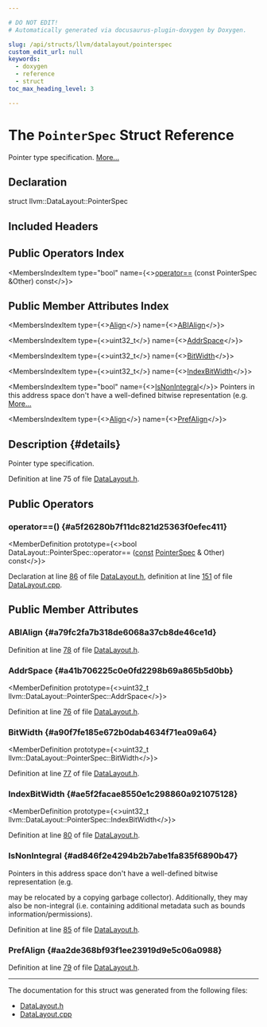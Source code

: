 ```yaml
---

# DO NOT EDIT!
# Automatically generated via docusaurus-plugin-doxygen by Doxygen.

slug: /api/structs/llvm/datalayout/pointerspec
custom_edit_url: null
keywords:
  - doxygen
  - reference
  - struct
toc_max_heading_level: 3

---
```





# The `PointerSpec` Struct Reference

<DoxygenPage pluginConfig={pluginConfig}>

Pointer type specification. <a href="#details">More...</a>

## Declaration

<CodeBlock>struct llvm::DataLayout::PointerSpec</CodeBlock>

## Included Headers

<IncludesList>
<IncludesListItem
  filePath="llvm/IR/DataLayout.h"
  permalink="/docs/api/files/include/include/llvm/include/llvm/ir/datalayout-h"
  isLocal="true" />
</IncludesList>

## Public Operators Index

<MembersIndex>

<MembersIndexItem
  type="bool"
  name={<><a href="#a5f26280b7f11dc821d25363f0efec411">operator==</a> (const PointerSpec &amp;Other) const</>}>
</MembersIndexItem>

</MembersIndex>

## Public Member Attributes Index

<MembersIndex>

<MembersIndexItem
  type={<><a href="/docs/api/structs/llvm/align">Align</a></>}
  name={<><a href="#a79fc2fa7b318de6068a37cb8de46ce1d">ABIAlign</a></>}>
</MembersIndexItem>

<MembersIndexItem
  type={<>uint32&#95;t</>}
  name={<><a href="#a41b706225c0e0fd2298b69a865b5d0bb">AddrSpace</a></>}>
</MembersIndexItem>

<MembersIndexItem
  type={<>uint32&#95;t</>}
  name={<><a href="#a90f7fe185e672b0dab4634f71ea09a64">BitWidth</a></>}>
</MembersIndexItem>

<MembersIndexItem
  type={<>uint32&#95;t</>}
  name={<><a href="#ae5f2facae8550e1c298860a921075128">IndexBitWidth</a></>}>
</MembersIndexItem>

<MembersIndexItem
  type="bool"
  name={<><a href="#ad846f2e4294b2b7abe1fa835f6890b47">IsNonIntegral</a></>}>
Pointers in this address space don&#39;t have a well-defined bitwise representation (e.g. <a href="#ad846f2e4294b2b7abe1fa835f6890b47">More...</a>
</MembersIndexItem>

<MembersIndexItem
  type={<><a href="/docs/api/structs/llvm/align">Align</a></>}
  name={<><a href="#aa2de368bf93f1ee23919d9e5c06a0988">PrefAlign</a></>}>
</MembersIndexItem>

</MembersIndex>

## Description {#details}

Pointer type specification.

Definition at line 75 of file <a href="/docs/api/files/include/include/llvm/include/llvm/ir/datalayout-h">DataLayout.h</a>.

<SectionDefinition>

## Public Operators

### operator==() {#a5f26280b7f11dc821d25363f0efec411}

<MemberDefinition
  prototype={<>bool DataLayout::PointerSpec::operator== (<a href="/docs/api/files/lib/lib/target/lib/target/aarch64/aarch64promoteconstant-cpp/#a90f8350fecae261c25be85d38b451bff">const</a> <a href="/docs/api/structs/llvm/datalayout/pointerspec">PointerSpec</a> &amp; Other) const</>}>

Declaration at line <a href="/docs/api/files/include/include/llvm/include/llvm/ir/datalayout-h/#l00086">86</a> of file <a href="/docs/api/files/include/include/llvm/include/llvm/ir/datalayout-h">DataLayout.h</a>, definition at line <a href="/docs/api/files/lib/lib/ir/datalayout-cpp/#l00151">151</a> of file <a href="/docs/api/files/lib/lib/ir/datalayout-cpp">DataLayout.cpp</a>.
</MemberDefinition>

</SectionDefinition>

<SectionDefinition>

## Public Member Attributes

### ABIAlign {#a79fc2fa7b318de6068a37cb8de46ce1d}

<MemberDefinition
  prototype="Align llvm::DataLayout::PointerSpec::ABIAlign">

Definition at line <a href="/docs/api/files/include/include/llvm/include/llvm/ir/datalayout-h/#l00078">78</a> of file <a href="/docs/api/files/include/include/llvm/include/llvm/ir/datalayout-h">DataLayout.h</a>.
</MemberDefinition>

### AddrSpace {#a41b706225c0e0fd2298b69a865b5d0bb}

<MemberDefinition
  prototype={<>uint32&#95;t llvm::DataLayout::PointerSpec::AddrSpace</>}>

Definition at line <a href="/docs/api/files/include/include/llvm/include/llvm/ir/datalayout-h/#l00076">76</a> of file <a href="/docs/api/files/include/include/llvm/include/llvm/ir/datalayout-h">DataLayout.h</a>.
</MemberDefinition>

### BitWidth {#a90f7fe185e672b0dab4634f71ea09a64}

<MemberDefinition
  prototype={<>uint32&#95;t llvm::DataLayout::PointerSpec::BitWidth</>}>

Definition at line <a href="/docs/api/files/include/include/llvm/include/llvm/ir/datalayout-h/#l00077">77</a> of file <a href="/docs/api/files/include/include/llvm/include/llvm/ir/datalayout-h">DataLayout.h</a>.
</MemberDefinition>

### IndexBitWidth {#ae5f2facae8550e1c298860a921075128}

<MemberDefinition
  prototype={<>uint32&#95;t llvm::DataLayout::PointerSpec::IndexBitWidth</>}>

Definition at line <a href="/docs/api/files/include/include/llvm/include/llvm/ir/datalayout-h/#l00080">80</a> of file <a href="/docs/api/files/include/include/llvm/include/llvm/ir/datalayout-h">DataLayout.h</a>.
</MemberDefinition>

### IsNonIntegral {#ad846f2e4294b2b7abe1fa835f6890b47}

<MemberDefinition
  prototype="bool llvm::DataLayout::PointerSpec::IsNonIntegral">
Pointers in this address space don&#39;t have a well-defined bitwise representation (e.g.

may be relocated by a copying garbage collector). Additionally, they may also be non-integral (i.e. containing additional metadata such as bounds information/permissions).

Definition at line <a href="/docs/api/files/include/include/llvm/include/llvm/ir/datalayout-h/#l00085">85</a> of file <a href="/docs/api/files/include/include/llvm/include/llvm/ir/datalayout-h">DataLayout.h</a>.
</MemberDefinition>

### PrefAlign {#aa2de368bf93f1ee23919d9e5c06a0988}

<MemberDefinition
  prototype="Align llvm::DataLayout::PointerSpec::PrefAlign">

Definition at line <a href="/docs/api/files/include/include/llvm/include/llvm/ir/datalayout-h/#l00079">79</a> of file <a href="/docs/api/files/include/include/llvm/include/llvm/ir/datalayout-h">DataLayout.h</a>.
</MemberDefinition>

</SectionDefinition>

<hr/>

The documentation for this struct was generated from the following files:

<ul>
<li><a href="/docs/api/files/include/include/llvm/include/llvm/ir/datalayout-h">DataLayout.h</a></li>
<li><a href="/docs/api/files/lib/lib/ir/datalayout-cpp">DataLayout.cpp</a></li>
</ul>

</DoxygenPage>
